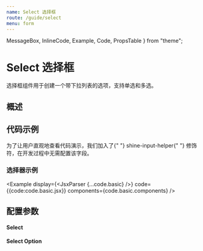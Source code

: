 ```yaml
---
name: Select 选择框
route: /guide/select
menu: form
---
```


  MessageBox,
  InlineCode,
  Example,
  Code,
  PropsTable
} from "theme";

# Select 选择框

选择框组件用于创建一个带下拉列表的选项，支持单选和多选。

## 概述


## 代码示例

<MessageBox messageType="info">
  为了让用户直观地查看代码演示，我们加入了{" "}
  <InlineCode>shine-input-helper</InlineCode>{" "}
  修饰符，在开发过程中无需配置该字段。
</MessageBox>

### 选择器示例

<Example
  display={<JsxParser {...code.basic} />}
  code={{code:code.basic.jsx}}
  components={code.basic.components}
/>

## 配置参数

#### Select

<PropsTable of={Select} />

#### Select Option

<PropsTable of={SelectOption} />
